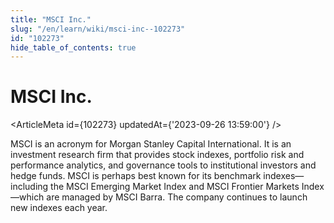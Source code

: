 ```yaml
---
title: "MSCI Inc."
slug: "/en/learn/wiki/msci-inc--102273"
id: "102273"
hide_table_of_contents: true
---
```



# MSCI Inc.

<ArticleMeta id={102273} updatedAt={'2023-09-26 13:59:00'} />
<div className='border-solid border-b border-t-0 my-4 border-[var(--ifm-color-gray-300)]' />

MSCI is an acronym for Morgan Stanley Capital International. It is an investment research firm that provides stock indexes, portfolio risk and performance analytics, and governance tools to institutional investors and hedge funds. MSCI is perhaps best known for its benchmark indexes—including the MSCI Emerging Market Index and MSCI Frontier Markets Index—which are managed by MSCI Barra. The company continues to launch new indexes each year.
